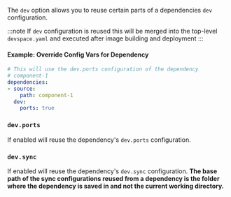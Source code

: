 The `dev` option allows you to reuse certain parts of a dependencies `dev` configuration.

:::note
If `dev` configuration is reused this will be merged into the top-level `devspace.yaml` and executed after image building and deployment
::: 

#### Example: Override Config Vars for Dependency
```yaml
# This will use the dev.ports configuration of the dependency
# component-1
dependencies:
- source:
    path: component-1
  dev:
    ports: true
```

### `dev.ports`

If enabled will reuse the dependency's `dev.ports` configuration. 

### `dev.sync`

If enabled will reuse the dependency's `dev.sync` configuration. **The base path of the sync configurations reused from a dependency is the folder where the dependency is saved in and not the current working directory.**
